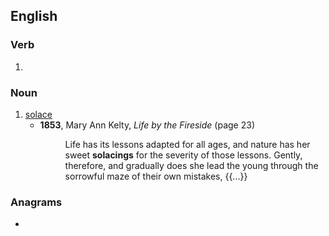 ==English==

===Verb===
{{head|en|verb form}}

# {{present participle of|solace|lang=en|nocat=1}}

===Noun===
{{en-noun|~}}

# [[solace]]
#* '''1853''', Mary Ann Kelty, ''Life by the Fireside'' (page 23)
#*: Life has its lessons adapted for all ages, and nature has her sweet '''solacings''' for the severity of those lessons. Gently, therefore, and gradually does she lead the young through the sorrowful maze of their own mistakes, {{...}}

===Anagrams===
* {{anagrams|en|a=acgilnos|coaligns|coalings}}